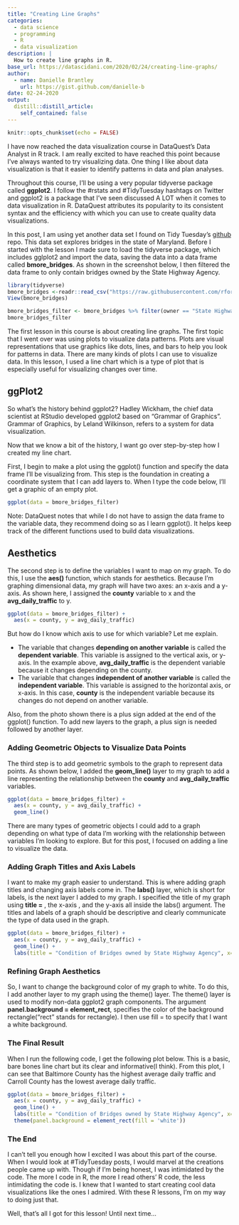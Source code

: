 ```yaml
---
title: "Creating Line Graphs"
categories:
  - data science 
  - programming
  - R
  - data visualization
description: |
  How to create line graphs in R.
base_url: https://datascidani.com/2020/02/24/creating-line-graphs/
author:
  - name: Danielle Brantley
    url: https://gist.github.com/danielle-b
date: 02-24-2020
output:
  distill::distill_article:
    self_contained: false
---
```


<style>
    pre code {
      white-space: pre-wrap;
    }
</style>

```r
knitr::opts_chunk$set(echo = FALSE)
```

I have now reached the data visualization course in DataQuest’s Data Analyst in R track. I am really excited to have reached this point because I’ve always wanted to try visualizing data. One thing I like about data visualization is that it easier to identify patterns in data and plan analyses.

Throughout this course, I’ll be using a very popular tidyverse package called **ggplot2**. I follow the #rstats and #TidyTuesday hashtags on Twitter and ggplot2 is a package that I’ve seen discussed A LOT when it comes to data visualization in R. DataQuest attributes its popularity to its consistent syntax and the efficiency with which you can use to create quality data visualizations.

In this post, I am using yet another data set I found on Tidy Tuesday’s [github](https://github.com/rfordatascience/tidytuesday/tree/master/data/2018/2018-11-27) repo. This data set explores bridges in the state of Maryland. Before I started with the lesson I made sure to load the tidyverse package, which includes gglplot2 and import the data, saving the data into a data frame called **bmore_bridges**. As shown in the screenshot below, I then filtered the data frame to only contain bridges owned by the State Highway Agency.

```r
library(tidyverse)
bmore_bridges <-readr::read_csv("https://raw.githubusercontent.com/rfordatascience/tidytuesday/master/data/2018/2018-11-27/baltimore_bridges.csv")
View(bmore_bridges)

```

```r
bmore_bridges_filter <- bmore_bridges %>% filter(owner == "State Highway Agency")
bmore_bridges_filter
```

The first lesson in this course is about creating line graphs. The first topic that I went over was using plots to visualize data patterns. Plots are visual representations that use graphics like dots, lines, and bars to help you look for patterns in data. There are many kinds of plots I can use to visualize data. In this lesson, I used a line chart which is a type of plot that is especially useful for visualizing changes over time.

## ggPlot2

So what’s the history behind ggplot2? Hadley Wickham, the chief data scientist at RStudio developed ggplot2 based on “Grammar of Graphics”. Grammar of Graphics, by Leland Wilkinson, refers to a system for data visualization.

Now that we know a bit of the history, I want go over step-by-step how I created my line chart.

First, I begin to make a plot using the ggplot() function and specify the data frame I’ll be visualizing from. This step is the foundation in creating a coordinate system that I can add layers to. When I type the code below, I’ll get a graphic of an empty plot.

```r
ggplot(data = bmore_bridges_filter)
```

Note: DataQuest notes that while I do not have to assign the data frame to the variable data, they recommend doing so as I learn ggplot(). It helps keep track of the different functions used to build data visualizations.

## Aesthetics

The second step is to define the variables I want to map on my graph. To do this, I use the **aes()** function, which stands for aesthetics. Because I’m graphing dimensional data, my graph will have two axes: an x-axis and a y-axis. As shown here, I assigned the **county** variable to x and the **avg_daily_traffic** to y.

```r
ggplot(data = bmore_bridges_filter) +
  aes(x = county, y = avg_daily_traffic)
```

But how do I know which axis to use for which variable? Let me explain.

- The variable that changes **depending on another variable** is called the **dependent variable**. This variable is assigned to the vertical axis, or y-axis. In the example above, **avg_daily_traffic** is the dependent variable because it changes depending on the county.
- The variable that changes **independent of another variable** is called the **independent variable**. This variable is assigned to the horizontal axis, or x-axis. In this case, **county** is the independent variable because its changes do not depend on another variable.

Also, from the photo shown there is a plus sign added at the end of the ggplot() function. To add new layers to the graph, a plus sign is needed followed by another layer.

### Adding Geometric Objects to Visualize Data Points

The third step is to add geometric symbols to the graph to represent data points. As shown below, I added the **geom_line()** layer to my graph to add a line representing the relationship between the **county** and **avg_daily_traffic** variables.

```r
ggplot(data = bmore_bridges_filter) +
  aes(x = county, y = avg_daily_traffic) +
  geom_line() 
```

There are many types of geometric objects I could add to a graph depending on what type of data I’m working with the relationship between variables I’m looking to explore. But for this post, I focused on adding a line to visualize the data.

### Adding Graph Titles and Axis Labels

I want to make my graph easier to understand. This is where adding graph titles and changing axis labels come in. The **labs()** layer, which is short for labels, is the next layer I added to my graph. I specified the title of my graph using **title =** , the x-axis , and the y-axis all inside the labs() argument. The titles and labels of a graph should be descriptive and clearly communicate the type of data used in the graph.

```r
ggplot(data = bmore_bridges_filter) +
  aes(x = county, y = avg_daily_traffic) +
  geom_line() +
  labs(title = "Condition of Bridges owned by State Highway Agency", x= "County", y ="Average Daily Traffic")
```

### Refining Graph Aesthetics

So, I want to change the background color of my graph to white. To do this, I add another layer to my graph using the theme() layer. The theme() layer is used to modify non-data ggplot2 graph components. The argument **panel.background = element_rect**, specifies the color of the background rectangle(“rect” stands for rectangle). I then use fill = to specify that I want a white background.

### The Final Result

When I run the following code, I get the following plot below. This is a basic, bare bones line chart but its clear and informative(I think). From this plot, I can see that Baltimore County has the highest average daily traffic and Carroll County has the lowest average daily traffic.

```r
ggplot(data = bmore_bridges_filter) +
  aes(x = county, y = avg_daily_traffic) +
  geom_line() +
  labs(title = "Condition of Bridges owned by State Highway Agency", x= "County", y ="Average Daily Traffic") +
  theme(panel.background = element_rect(fill = 'white'))
```

### The End

I can’t tell you enough how I excited I was about this part of the course. When I would look at #TidyTuesday posts, I would marvel at the creations people came up with. Though if I’m being honest, I was intimidated by the code. The more I code in R, the more I read others’ R code, the less intimidating the code is. I knew that I wanted to start creating cool data visualizations like the ones I admired. With these R lessons, I’m on my way to doing just that.

Well, that’s all I got for this lesson! Until next time…